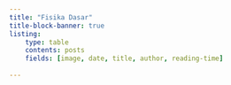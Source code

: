 ```yaml
---
title: "Fisika Dasar"
title-block-banner: true
listing: 
    type: table
    contents: posts
    fields: [image, date, title, author, reading-time]
    
---
```


